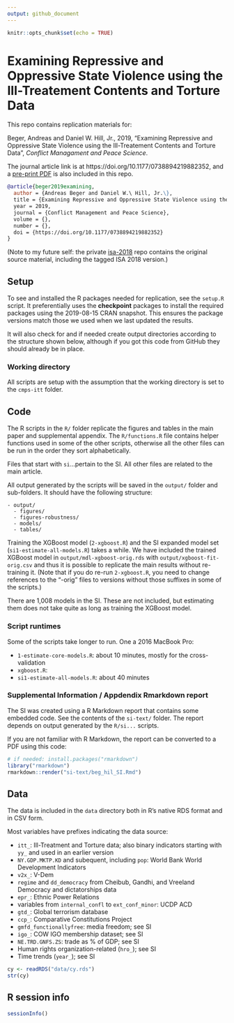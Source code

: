 ```yaml
---
output: github_document
---
```


```r
knitr::opts_chunk$set(echo = TRUE)
```

# Examining Repressive and Oppressive State Violence using the Ill-Treatement Contents and Torture Data

This repo contains replication materials for:

Beger, Andreas and Daniel W. Hill, Jr., 2019, "Examining Repressive and Oppressive State Violence using the Ill-Treatement Contents and Torture Data", _Conflict Managament and Peace Science_. 

The journal article link is at https://doi.org/10.1177/0738894219882352, and a [pre-print PDF](https://github.com/andybega/cmps-itt/blob/master/preprint.pdf) is also included in this repo.  

```bibtex
@article{beger2019examining,
  author = {Andreas Beger and Daniel W.\ Hill, Jr.\},
  title = {Examining Repressive and Oppressive State Violence using the Ill-Treatement Contents and Torture Data},
  year = 2019,
  journal = {Conflict Management and Peace Science},
  volume = {},
  number = {},
  doi = {https://doi.org/10.1177/0738894219882352}
}
```

(Note to my future self: the private [isa-2018](https://github.com/andybega/isa-2018) repo contains the original source material, including the tagged ISA 2018 version.)

## Setup

To see and installed the R packages needed for replication, see the `setup.R` script. It preferentially uses the **checkpoint** packages to install the required packages using the 2019-08-15 CRAN snapshot. This ensures the package versions match those we used when we last updated the results.

It will also check for and if needed create output directories according to the structure shown below, although if you got this code from GitHub they should already be in place. 

### Working directory

All scripts are setup with the assumption that the working directory is set to the `cmps-itt` folder. 

## Code

The R scripts in the `R/` folder replicate the figures and tables in the main paper and supplemental appendix. The `R/functions.R` file contains helper functions used in some of the other scripts, otherwise all the other files can be run in the order they sort alphabetically. 

Files that start with `si`...pertain to the SI. All other files are related to the main article. 

All output generated by the scripts will be saved in the `output/` folder and sub-folders. It should have the following structure:

```
- output/
  - figures/
  - figures-robustness/
  - models/
  - tables/
```

Training the XGBoost model (`2-xgboost.R`) and the SI expanded model set (`si1-estimate-all-models.R`) takes a while. We have included the trained XGBoost model in `output/mdl-xgboost-orig.rds` with `output/xgboost-fit-orig.csv` and thus it is possible to replicate the main results without re-training it. (Note that if you do re-run `2-xgboost.R`, you need to change references to the "-orig" files to versions without those suffixes in some of the scripts.) 

There are 1,008 models in the SI. These are not included, but estimating them does not take quite as long as training the XGBoost model. 

### Script runtimes 

Some of the scripts take longer to run. One a 2016 MacBook Pro:

- `1-estimate-core-models.R`: about 10 minutes, mostly for the cross-validation
- `xgboost.R`:
- `si1-estimate-all-models.R`: about 40 minutes

### Supplemental Information / Appdendix Rmarkdown report

The SI was created using a R Markdown report that contains some embedded code. See the contents of the `si-text/` folder. The report depends on output generated by the `R/si...` scripts. 

If you are not familiar with R Markdown, the report can be converted to a PDF using this code:

```r
# if needed: install.packages("rmarkdown") 
library("rmarkdown")
rmarkdown::render("si-text/beg_hil_SI.Rmd")
```

## Data

The data is included in the `data` directory both in R's native RDS format and in CSV form. 

Most variables have prefixes indicating the data source:

- `itt_`: Ill-Treatment and Torture data; also binary indicators starting with `yy_` and used in an earlier version
- `NY.GDP.MKTP.KD` and subequent, including `pop`: World Bank World Development Indicators
- `v2x_`: V-Dem
- `regime` and `dd_democracy` from Cheibub, Gandhi, and Vreeland Democracy and dictatorships data
- `epr_`: Ethnic Power Relations 
- variables from `internal_confl` to `ext_conf_minor`: UCDP ACD
- `gtd_`: Global terrorism database
- `ccp_`: Comparative Constitutions Project
- `gmfd_functionallyfree`: media freedom; see SI
- `igo_`: COW IGO membership dataset; see SI
- `NE.TRD.GNFS.ZS`: trade as % of GDP; see SI
- Human rights organization-related (`hro_`); see SI
- Time trends (`year_`); see SI

```r
cy <- readRDS("data/cy.rds")
str(cy)
```


## R session info

```r
sessionInfo()
```

